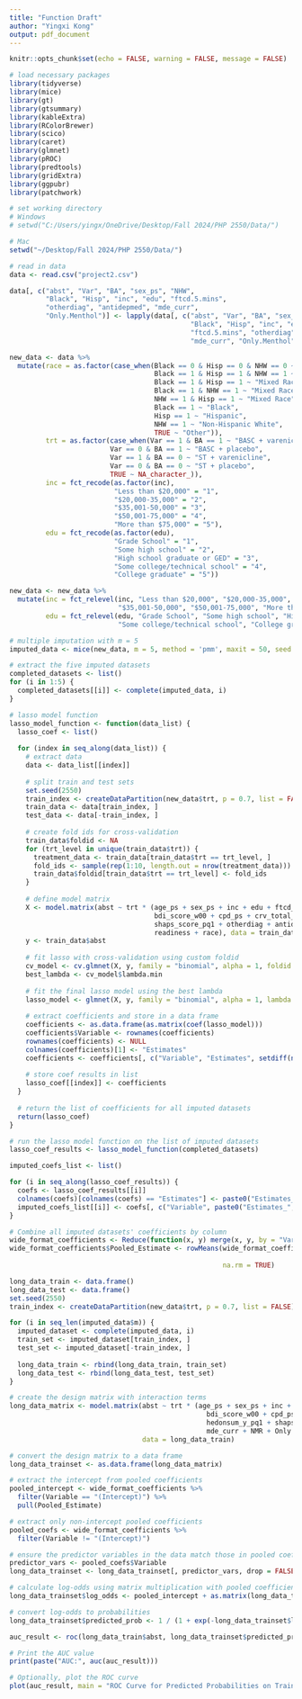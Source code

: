 ```yaml
---
title: "Function Draft"
author: "Yingxi Kong"
output: pdf_document
---
```



```r
knitr::opts_chunk$set(echo = FALSE, warning = FALSE, message = FALSE)

# load necessary packages
library(tidyverse)
library(mice)
library(gt)
library(gtsummary)
library(kableExtra)
library(RColorBrewer)
library(scico)
library(caret)
library(glmnet)
library(pROC)
library(predtools)
library(gridExtra)
library(ggpubr)
library(patchwork)
```


```r
# set working directory
# Windows
# setwd("C:/Users/yingx/OneDrive/Desktop/Fall 2024/PHP 2550/Data/")

# Mac
setwd("~/Desktop/Fall 2024/PHP 2550/Data/")

# read in data
data <- read.csv("project2.csv")

data[, c("abst", "Var", "BA", "sex_ps", "NHW", 
         "Black", "Hisp", "inc", "edu", "ftcd.5.mins", 
         "otherdiag", "antidepmed", "mde_curr", 
         "Only.Menthol")] <- lapply(data[, c("abst", "Var", "BA", "sex_ps", "NHW", 
                                             "Black", "Hisp", "inc", "edu", 
                                             "ftcd.5.mins", "otherdiag", "antidepmed", 
                                             "mde_curr", "Only.Menthol")], as.factor)

new_data <- data %>%
  mutate(race = as.factor(case_when(Black == 0 & Hisp == 0 & NHW == 0 ~ "Unknown",
                                    Black == 1 & Hisp == 1 & NHW == 1 ~ "Mixed Race",
                                    Black == 1 & Hisp == 1 ~ "Mixed Race",
                                    Black == 1 & NHW == 1 ~ "Mixed Race",
                                    NHW == 1 & Hisp == 1 ~ "Mixed Race",
                                    Black == 1 ~ "Black",
                                    Hisp == 1 ~ "Hispanic",
                                    NHW == 1 ~ "Non-Hispanic White",
                                    TRUE ~ "Other")),
         trt = as.factor(case_when(Var == 1 & BA == 1 ~ "BASC + varenicline",
                         Var == 0 & BA == 1 ~ "BASC + placebo",
                         Var == 1 & BA == 0 ~ "ST + varenicline",
                         Var == 0 & BA == 0 ~ "ST + placebo",
                         TRUE ~ NA_character_)),
         inc = fct_recode(as.factor(inc), 
                          "Less than $20,000" = "1", 
                          "$20,000-35,000" = "2", 
                          "$35,001-50,000" = "3", 
                          "$50,001-75,000" = "4", 
                          "More than $75,000" = "5"),
         edu = fct_recode(as.factor(edu), 
                          "Grade School" = "1", 
                          "Some high school" = "2", 
                          "High school graduate or GED" = "3", 
                          "Some college/technical school" = "4", 
                          "College graduate" = "5"))

new_data <- new_data %>%
  mutate(inc = fct_relevel(inc, "Less than $20,000", "$20,000-35,000", 
                           "$35,001-50,000", "$50,001-75,000", "More than $75,000"),
         edu = fct_relevel(edu, "Grade School", "Some high school", "High school graduate or GED",
                           "Some college/technical school", "College graduate"))
```

```r
# multiple imputation with m = 5
imputed_data <- mice(new_data, m = 5, method = 'pmm', maxit = 50, seed = 2550, printFlag = FALSE)

# extract the five imputed datasets
completed_datasets <- list()
for (i in 1:5) {
  completed_datasets[[i]] <- complete(imputed_data, i)
}
```

```r
# lasso model function
lasso_model_function <- function(data_list) {
  lasso_coef <- list()
  
  for (index in seq_along(data_list)) {
    # extract data
    data <- data_list[[index]]
    
    # split train and test sets
    set.seed(2550)
    train_index <- createDataPartition(new_data$trt, p = 0.7, list = FALSE)
    train_data <- data[train_index, ]
    test_data <- data[-train_index, ]
    
    # create fold ids for cross-validation
    train_data$foldid <- NA
    for (trt_level in unique(train_data$trt)) {
      treatment_data <- train_data[train_data$trt == trt_level, ]
      fold_ids <- sample(rep(1:10, length.out = nrow(treatment_data)))
      train_data$foldid[train_data$trt == trt_level] <- fold_ids
    }
    
    # define model matrix
    X <- model.matrix(abst ~ trt * (age_ps + sex_ps + inc + edu + ftcd_score + ftcd.5.mins +
                                    bdi_score_w00 + cpd_ps + crv_total_pq1 + hedonsum_n_pq1 + hedonsum_y_pq1 +
                                    shaps_score_pq1 + otherdiag + antidepmed + mde_curr + NMR + Only.Menthol +
                                    readiness + race), data = train_data)[, -1]
    y <- train_data$abst
    
    # fit lasso with cross-validation using custom foldid
    cv_model <- cv.glmnet(X, y, family = "binomial", alpha = 1, foldid = train_data$foldid)
    best_lambda <- cv_model$lambda.min
    
    # fit the final lasso model using the best lambda
    lasso_model <- glmnet(X, y, family = "binomial", alpha = 1, lambda = best_lambda)
    
    # extract coefficients and store in a data frame
    coefficients <- as.data.frame(as.matrix(coef(lasso_model)))
    coefficients$Variable <- rownames(coefficients)
    rownames(coefficients) <- NULL
    colnames(coefficients)[1] <- "Estimates"
    coefficients <- coefficients[, c("Variable", "Estimates", setdiff(names(coefficients), c("Estimates", "Variable")))]
    
    # store coef results in list
    lasso_coef[[index]] <- coefficients
  }
  
  # return the list of coefficients for all imputed datasets
  return(lasso_coef)
}

# run the lasso model function on the list of imputed datasets
lasso_coef_results <- lasso_model_function(completed_datasets)
```

```r
imputed_coefs_list <- list()

for (i in seq_along(lasso_coef_results)) {
  coefs <- lasso_coef_results[[i]]
  colnames(coefs)[colnames(coefs) == "Estimates"] <- paste0("Estimates_", i)
  imputed_coefs_list[[i]] <- coefs[, c("Variable", paste0("Estimates_", i))]
}

# Combine all imputed datasets' coefficients by column
wide_format_coefficients <- Reduce(function(x, y) merge(x, y, by = "Variable", all = TRUE), imputed_coefs_list)
wide_format_coefficients$Pooled_Estimate <- rowMeans(wide_format_coefficients[ , grep("Estimates_",
                                                                                      names(wide_format_coefficients))], 
                                                     na.rm = TRUE)
```

```r
long_data_train <- data.frame()
long_data_test <- data.frame()
set.seed(2550)
train_index <- createDataPartition(new_data$trt, p = 0.7, list = FALSE)

for (i in seq_len(imputed_data$m)) {
  imputed_dataset <- complete(imputed_data, i)
  train_set <- imputed_dataset[train_index, ]
  test_set <- imputed_dataset[-train_index, ]
  
  long_data_train <- rbind(long_data_train, train_set)
  long_data_test <- rbind(long_data_test, test_set)
}
```

```r
# create the design matrix with interaction terms
long_data_matrix <- model.matrix(abst ~ trt * (age_ps + sex_ps + inc + edu + ftcd_score + ftcd.5.mins +
                                                 bdi_score_w00 + cpd_ps + crv_total_pq1 + hedonsum_n_pq1 +
                                                 hedonsum_y_pq1 + shaps_score_pq1 + otherdiag + antidepmed +
                                                 mde_curr + NMR + Only.Menthol + readiness + race),
                                 data = long_data_train)

# convert the design matrix to a data frame
long_data_trainset <- as.data.frame(long_data_matrix)

# extract the intercept from pooled coefficients
pooled_intercept <- wide_format_coefficients %>%
  filter(Variable == "(Intercept)") %>%
  pull(Pooled_Estimate)

# extract only non-intercept pooled coefficients
pooled_coefs <- wide_format_coefficients %>%
  filter(Variable != "(Intercept)")

# ensure the predictor variables in the data match those in pooled coefficients
predictor_vars <- pooled_coefs$Variable
long_data_trainset <- long_data_trainset[, predictor_vars, drop = FALSE]  # Select only predictor variables

# calculate log-odds using matrix multiplication with pooled coefficients
long_data_trainset$log_odds <- pooled_intercept + as.matrix(long_data_trainset) %*% pooled_coefs$Pooled_Estimate

# convert log-odds to probabilities
long_data_trainset$predicted_prob <- 1 / (1 + exp(-long_data_trainset$log_odds))
```

```r
auc_result <- roc(long_data_train$abst, long_data_trainset$predicted_prob)

# Print the AUC value
print(paste("AUC:", auc(auc_result)))

# Optionally, plot the ROC curve
plot(auc_result, main = "ROC Curve for Predicted Probabilities on Training Data")
```
